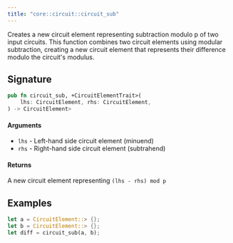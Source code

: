 ```yaml
---
title: "core::circuit::circuit_sub"
---
```


Creates a new circuit element representing subtraction modulo p of two input circuits.
This function combines two circuit elements using modular subtraction, creating a new circuit
element that represents their difference modulo the circuit's modulus.

## Signature

```rust
pub fn circuit_sub, +CircuitElementTrait>(
    lhs: CircuitElement, rhs: CircuitElement,
) -> CircuitElement>
```




#### Arguments

- `lhs` - Left-hand side circuit element (minuend)
- `rhs` - Right-hand side circuit element (subtrahend)
#### Returns

A new circuit element representing `(lhs - rhs) mod p`
## Examples

```rust
let a = CircuitElement::> {};
let b = CircuitElement::> {};
let diff = circuit_sub(a, b);
```

